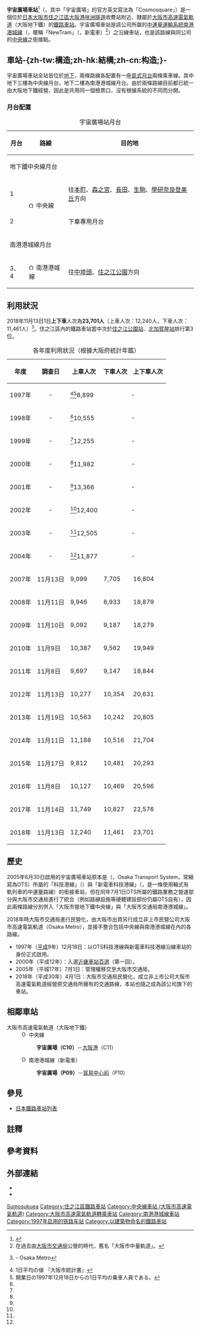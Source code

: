 {{onesource|time=2018-03-11T21:28:25+00:00}}
{{NoteTA |G1=Railway |G2=Transport
|1=zh-cn:宇宙广场站;zh-hk:宇宙廣場站;zh-tw:宇宙廣場車站;
|2=zh-cn:地铁; zh-hk:地鐵; zh-mo:地鐵; zh-sg:地铁; zh-tw:地下鐵;
}}
{{日本車站資訊
|公司色 = #33328b
|文字色 =
|站名 = 宇宙廣場車站
|圖片 = Cosmosquare Station3.jpg
|pxl =
|圖片說明 = 車站外觀{{更新|1=圖片|time=2020-06-28T16:04:40+00:00}}
|日文原名 = コスモスクエア
|羅馬拼音 = Cosmosquare
|所屬公司 = [[大阪市高速電氣軌道|大阪市高速電氣軌道]]（大阪地下鐵）
|所在地 = {{JPN}}[[大阪府|大阪府]][[大阪市|大阪市]][[住之江區|住之江區]]北一丁目30番21號
|啟用年月日 = 1997年12月18日
|廢站年月日 =
|車站構造 = [[地下車站|地下車站]]
|月台配置 = 2面4線 [[島式月台|島式月台]]
|乘客人數 = 9,812
|上下車人次 = 20,293
|統計年度 = 2015年
|轉車 = 
|備註 = 
|adjacent = {{Adjacent stations|system=大阪市高速電氣軌道
|line1=C|right1=大阪港|note-mid1={{車站編號s|#019a66|#fff|C10}}<br />起點|note-right1=C11<br />2.4km
|line2=P|right2=貿易中心前|note-mid2={{車站編號s|#00a0de|#fff|P09}}<br />起點|note-right2=P10<br />0.6km}}
}}
'''宇宙廣場車站'''<ref>{{cite web|url=https://www.kansai-airport.or.jp/sites/all/themes/kix/documents/tw/access/train/pdf/tw-map2-osaka3.pdf|title=路線圖|publisher=大阪市高速電氣軌道|accessdate=2020-05-28|archive-date=2018-07-26|archive-url=https://web.archive.org/web/20180726170115/https://www.kansai-airport.or.jp/sites/all/themes/kix/documents/tw/access/train/pdf/tw-map2-osaka3.pdf|dead-url=yes}}</ref>（{{jpn|j=コスモスクエア駅|hg=コスモスクエアえき|rm=Kosumosukuea eki|f=y}}，其中「宇宙廣場」的官方英文寫法為「Cosmosquare」）是一個位於[[日本|日本]][[大阪市|大阪市]][[住之江區|住之江區]][[大阪港咲洲隧道|大阪港咲洲隧道]]收費站附近、隸屬於[[大阪市高速電氣軌道|大阪市高速電氣軌道]]（大阪地下鐵）的[[鐵路車站|鐵路車站]]。宇宙廣場車站是該公司所屬的{{link-en|自動導引捷運系統|Automated guideway transit|自動導引}}[[中運量運輸系統|中運量運輸系統]][[南港港城線|南港港城線]]（{{lang|ja|南港ポートタウン線}}，暱稱「NewTram」（{{lang|ja|ニュートラム}}，新電車）<ref group="注">在過去由[[大阪市交通局|大阪市交通局]]公營的時代，舊名「大阪市中量軌道」。</ref>）之沿線車站，也是該路線與同公司的[[中央線_(大阪市高速電氣軌道)|中央線]]之銜接點。

==車站-{zh-tw:構造;zh-hk:結構;zh-cn:构造;}-==
宇宙廣場車站全站皆位於[[地下車站|地下]]，兩條路線各配置有一座[[島式月台|島式月台]]兩條乘車線。其中地下三樓為中央線月台，地下二樓為南港港城線月台。由於兩條路線目前都已統一由大阪地下鐵經營，因此是共用同一個檢票口，沒有根據系統的不同而分開。

=== 月台配置 ===
{| class="wikitable"
|+ 宇宙廣場站月台
|-
!月台!!路線!!目的地
|-
!colspan="4" |地下鐵中央線月台
|-
! 1
|rowspan=2| [[File:Osaka_Metro_Chuo_line_symbol.svg|15px]] 中央線
| 往[[本町站|本町]]、[[森之宮站|森之宮]]、[[長田站_(大阪府)|長田]]、[[生駒站|生駒]]、[[學研奈良登美丘站|學研奈良登美丘]]方向
|-
! 2
| 下車專用月台
|-
!colspan="4" |南港港城線月台
|-
! 3、4
| [[File:Osaka_Metro_Nanko_Port_Town_line_symbol.svg|15px]] 南港港城線
| 往[[中埠頭站_(大阪府)|中埠頭]]、[[住之江公園站|住之江公園]]方向
|}
== 利用狀況 ==
2018年11月13日1日'''上下車'''人次為'''23,701人'''（上車人次：12,240人，下車人次：11,461人）<ref>{{PDFlink|[https://www.osakametro.co.jp/company/library/100331_research/20181113_subway_nt.pdf 路線別乗降人員（2018年11月13日 交通調査）]}} - Osaka Metro</ref>。住之江區內的鐵路車站當中次於[[住之江公園站|住之江公園站]]、[[北加賀屋站|北加賀屋站]]排行第3位。
{|class="wikitable" style="text-align:right"
|+各年度利用狀況（根據大阪府統計年鑑）
!年度!!調查日!!上車人次!!下車人次!!上下車人次
|-
|1997年
|style="text-align:center"| -
|<ref group="注" name="大阪市">1日平均の値 『大阪市統計書』</ref><ref group="注">開業日の1997年12月18日からの1日平均の乗車人員である。</ref>8,899
|style="text-align:center" colspan="2"| -
|-
|1998年
|style="text-align:center"| -
|<ref group="注" name="大阪市" />10,555
|style="text-align:center" colspan="2"| -
|-
|1999年
|style="text-align:center"| -
|<ref group="注" name="大阪市" />12,255
|style="text-align:center" colspan="2"| -
|-
|2000年
|style="text-align:center"| -
|<ref group="注" name="大阪市" />11,982
|style="text-align:center" colspan="2"| -
|-
|2001年
|style="text-align:center"| -
|<ref group="注" name="大阪市" />13,366
|style="text-align:center" colspan="2"| -
|-
|2002年
|style="text-align:center"| -
|<ref group="注" name="大阪市" />12,400
|style="text-align:center" colspan="2"| -
|-
|2003年
|style="text-align:center"| -
|<ref group="注" name="大阪市" />12,505
|style="text-align:center" colspan="2"| -
|-
|2004年
|style="text-align:center"| -
|<ref group="注" name="大阪市" />11,877
|style="text-align:center" colspan="2"| -
|-
|2007年
|11月13日
|9,099||7,705||16,804
|-
|2008年
|11月11日
|9,946||8,933||18,879
|-
|2009年
|11月10日
|9,092||9,187||18,279
|-
|2010年
|11月{{0}}9日
|10,387||9,562||19,949
|-
|2011年
|11月{{0}}8日
|9,697||9,147||18,844
|-
|2012年
|11月13日
|10,277||10,354||20,631
|-
|2013年
|11月19日
|10,563||10,242||20,805
|-
|2014年
|11月11日
|11,188||10,516||21,704
|-
|2015年
|11月17日
|9,812||10,481||20,293
|-
|2016年
|11月{{0}}8日
|10,127||10,469||20,596
|-
|2017年
|11月14日
|11,749||10,827||22,576
|-
|2018年
|11月13日
|12,240||11,461||23,701
|}

==歷史==
2005年6月30日啟用的宇宙廣場車站原本是{{link-ja|大阪港運輸系統|大阪港トランスポートシステム}}（{{lang|ja|大阪港トランスポートシステム}}，Osaka Transport System，常縮寫為OTS）所屬的「科技港線」（{{lang|ja|テクノポート線}}）與「新電車科技港線」（{{lang|ja|ニュートラムテクノポート線}}，是一條使用輪式有軌列車的中運量路線）的銜接車站，但在同年7月1日OTS所屬的鐵路業務之營運部分與大阪市交通局進行了統合（例如路線設施等硬體建設部份仍屬OTS自有），因此兩條路線分別併入「大阪市營地下鐵中央線」與「大阪市交通局南港港城線」。

2018年時大阪市交通局進行民營化，由大阪市出資另行成立非上市民營公司大阪市高速電氣軌道（Osaka Metro），並接手整合包括中央線與南港港城線在內的各路線。

* 1997年（[[平成|平成]]9年）12月18日：以OTS科技港線與新電車科技港線沿線車站的身份正式啟用。
* 2000年（平成12年）：入選[[近畿車站百選|近畿車站百選]]（第一回）。
* 2005年（平城17年）7月1日：管理權移交至大阪市交通局。
* 2018年（平成30年）4月1日：大阪市交通局民營化，成立非上市公司大阪市高速電氣軌道經營原交通局所擁有的交通路線，本站也隨之成為該公司旗下的車站。

== 相鄰車站 ==
;大阪市高速電氣軌道（大阪地下鐵）
:[[File:Osaka_Metro_Chuo_line_symbol.svg|15px]] 中央線
::'''宇宙廣場（C10）'''－[[大阪港站|大阪港]]（C11）
:[[File:Osaka_Metro_Nanko_Port_Town_line_symbol.svg|15px]] 南港港城線（新電車）<!--駅番号順--->
::'''宇宙廣場（P09）'''－[[貿易中心前站|貿易中心前]]（P10）
== 參見 ==
* [[日本鐵路車站列表|日本鐵路車站列表]]
== 註釋 ==
{{Reflist|group="注"}}
== 參考資料 ==
{{Reflist}}
== 外部連結 ==
* {{外部連結/大阪市高速電氣軌道車站|C10|宇宙廣場|中央線}}
* {{外部連結/大阪市高速電氣軌道車站|P09|宇宙廣場|南港港城線}}

{{中央線、京阪奈線}}
{{南港港城線}}
{{近畿车站百选}}
{{DEFAULTSORT:Cosmosquare}}
[[Category:日本鐵路車站_Ko|Sumosukuea]]
[[Category:住之江區鐵路車站|Category:住之江區鐵路車站]]
[[Category:中央線車站_(大阪市高速電氣軌道)|Category:中央線車站 (大阪市高速電氣軌道)]]
[[Category:大阪市高速電氣軌道轉乘車站|Category:大阪市高速電氣軌道轉乘車站]]
[[Category:南港港城線車站|Category:南港港城線車站]]
[[Category:1997年启用的铁路车站|Category:1997年启用的铁路车站]]
[[Category:以建築物命名的鐵路車站|Category:以建築物命名的鐵路車站]]

{{coord|34|38|35|N|135|24|45|E|display=title|scale:5000_region:JP_type:railwaystation}}